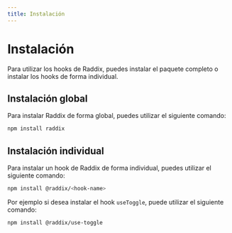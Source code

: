 ```yaml
---
title: Instalación
---
```


# Instalación

Para utilizar los hooks de Raddix, puedes instalar el paquete completo o instalar los hooks de forma individual.

## Instalación global

Para instalar Raddix de forma global, puedes utilizar el siguiente comando:

```bash
npm install raddix
```

## Instalación individual

Para instalar un hook de Raddix de forma individual, puedes utilizar el siguiente comando:

```bash
npm install @raddix/<hook-name>
```

Por ejemplo si desea instalar el hook `useToggle`, puede utilizar el siguiente comando:

```bash
npm install @raddix/use-toggle
```

